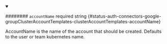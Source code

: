 
<details className="config-field" data-expandable="false" open>
<summary>

######## `accountName` <span className="config-field-required" data-required="false">required</span> <span className="config-field-type">string</span> <span className="config-field-default"></span> <span className="config-field-enum"></span> {#status-auth-connectors-google-groupClusterAccountTemplates-clusterAccountTemplates-accountName}

AccountName is the name of the account that should
be created. Defaults to the user or team kubernetes name.

</summary>



</details>

